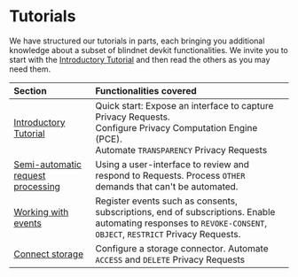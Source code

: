 
# Tutorials

We have structured our tutorials in parts, each bringing you additional knowledge about a subset of blindnet devkit functionalities.
We invite you to start with the [Introductory Tutorial](/docs/tutorials/intro) and then read the others as you may need them.

| Section | Functionalities covered |
| :------ | :------------------------- |
| [Introductory Tutorial](/docs/tutorials/intro) | Quick start: Expose an interface to capture Privacy Requests.<br/>Configure Privacy Computation Engine (PCE).<br/>Automate `TRANSPARENCY` Privacy Requests |
| [Semi-automatic request processing](/docs/tutorials/semi-automatic-request-processing) | Using a user-interface to review and respond to Requests. Process `OTHER` demands that can't be automated. |
| [Working with events](/docs/tutorials/working-with-events) | Register events such as consents, subscriptions, end of subscriptions. Enable automating responses to `REVOKE-CONSENT`, `OBJECT`, `RESTRICT` Privacy Requests. |
| [Connect storage](/docs/tutorials/connect-storage) | Configure a storage connector. Automate `ACCESS` and `DELETE` Privacy Requests |
